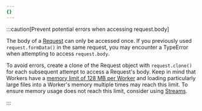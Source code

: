 ```yaml
---
{}
---
```


:::caution[Prevent potential errors when accessing request.body]

The body of a [Request](https://developer.mozilla.org/en-US/docs/Web/API/Request) can only be accessed once. If you previously used `request.formData()` in the same request, you may encounter a TypeError when attempting to access `request.body`.

To avoid errors, create a clone of the Request object with `request.clone()` for each subsequent attempt to access a Request's body.
Keep in mind that Workers have a [memory limit of 128 MB per Worker](/workers/platform/limits#worker-limits) and loading particularly large files into a Worker's memory multiple times may reach this limit. To ensure memory usage does not reach this limit, consider using [Streams](/workers/runtime-apis/streams/).

:::